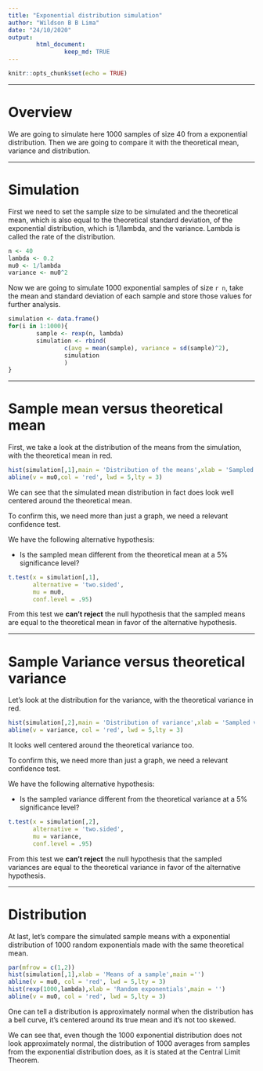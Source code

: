 ```yaml
---
title: "Exponential distribution simulation"
author: "Wildson B B Lima"
date: "24/10/2020"
output: 
        html_document:
                keep_md: TRUE
---
```


```r
knitr::opts_chunk$set(echo = TRUE)
```

---

# Overview

We are going to simulate here 1000 samples of size 40 from a exponential distribution. Then we are going to compare it with the theoretical mean, variance and distribution.

---

# Simulation

First we need to set the sample size to be simulated and the theoretical mean, which is also equal to the theoretical standard deviation, of the exponential distribution, which is 1/lambda, and the variance. Lambda is called the rate of the distribution.

```r
n <- 40
lambda <- 0.2
mu0 <- 1/lambda
variance <- mu0^2
```

Now we are going to simulate 1000 exponential samples of size `r n`, take the mean and standard deviation of each sample and store those values for further analysis. 

```r
simulation <- data.frame()
for(i in 1:1000){
        sample <- rexp(n, lambda)
        simulation <- rbind(
                c(avg = mean(sample), variance = sd(sample)^2),
                simulation
                )
}
```

---

# Sample mean versus theoretical mean

First, we take a look at the distribution of the means from the simulation, with the theoretical mean in red.

```r
hist(simulation[,1],main = 'Distribution of the means',xlab = 'Sampled mean')
abline(v = mu0,col = 'red', lwd = 5,lty = 3)
```

We can see that the simulated mean distribution in fact does look well centered around the theoretical mean. 

To confirm this, we need more than just a graph, we need a relevant confidence test.

We have the following alternative hypothesis:

* Is the sampled mean different from the theoretical mean at a 5% significance level?

```r
t.test(x = simulation[,1],
       alternative = 'two.sided',
       mu = mu0,
       conf.level = .95)
```

From this test we **can't reject** the null hypothesis that the sampled means are equal to the theoretical mean in favor of the alternative hypothesis.

---

# Sample Variance versus theoretical variance

Let's look at the distribution for the variance, with the theoretical variance in red.

```r
hist(simulation[,2],main = 'Distribution of variance',xlab = 'Sampled variance')
abline(v = variance, col = 'red', lwd = 5,lty = 3)
```

It looks well centered around the theoretical variance too.

To confirm this, we need more than just a graph, we need a relevant confidence test.

We have the following alternative hypothesis:

* Is the sampled variance different from the theoretical variance at a 5% significance level?

```r
t.test(x = simulation[,2],
       alternative = 'two.sided',
       mu = variance,
       conf.level = .95)
```

From this test we **can't reject** the null hypothesis that the sampled variances are equal to the theoretical variance in favor of the alternative hypothesis. 

---

# Distribution

At last, let's compare the simulated sample means with a exponential distribution of 1000 random exponentials made with the same theoretical mean.

```r
par(mfrow = c(1,2))
hist(simulation[,1],xlab = 'Means of a sample',main ='')
abline(v = mu0, col = 'red', lwd = 5,lty = 3)
hist(rexp(1000,lambda),xlab = 'Random exponentials',main = '')
abline(v = mu0, col = 'red', lwd = 5,lty = 3)
```

One can tell a distribution is approximately normal when the distribution has a bell curve, it's centered around its true mean and it's not too skewed.

We can see that, even though the 1000 exponential distribution does not look approximately normal, the distribution of 1000 averages from samples from the exponential distribution does, as it is stated at the Central Limit Theorem.



